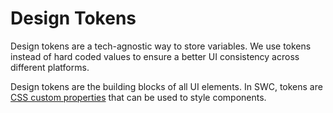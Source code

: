 # Design Tokens

Design tokens are a tech-agnostic way to store variables. We use tokens instead of hard coded values to ensure a
better UI consistency across different platforms.

Design tokens are the building blocks of all UI elements. In SWC, tokens
are [CSS custom properties](https://developer.mozilla.org/en-US/docs/Web/CSS/--*)
that can be used to style components.

